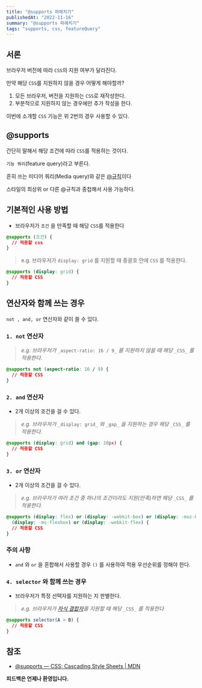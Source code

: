 ```yaml
---
title: "@supports 파헤치기"
publishedAt: "2022-11-16"
summary: "@supports 파헤치기"
tags: "supports, css, featureQuery"
---
```


## 서론

브라우저 버전에 따라 `CSS`의 지원 여부가 달라진다.

만약 해당 `CSS`를 지원하지 않을 경우 어떻게 해야할까?

1. 모든 브라우저, 버전을 지원하는 `CSS`로 재작성한다.
2. 부분적으로 지원하지 않는 경우에만 추가 작성을 한다.

이번에 소개할 `CSS` 기능은 위 2번의 경우 사용할 수 있다.

## @supports

간단히 말해서 해당 조건에 따라 `CSS`를 적용하는 것이다.

`기능 쿼리`(feature query)라고 부른다.

흔히 쓰는 미디어 쿼리(Media query)와 같은 [@규칙](https://developer.mozilla.org/ko/docs/Web/CSS/At-rule)이다

스타일의 최상위 or 다른 @규칙과 중첩해서 사용 가능하다.

## 기본적인 사용 방법

- 브라우저가 `조건` 을 만족할 때 해당 `CSS`를 적용한다

```css
@supports (조건) {
  // 적용할 css
}
```

> e.g. 브라우저가 `display: grid` 를 지원할 때 중괄호 안에 `CSS` 를 적용한다.

```css
@supports (display: grid) {
  // 적용할 CSS
}
```

## 연산자와 함께 쓰는 경우

`not , and, or` 연산자와 같이 쓸 수 있다.

### `1. not` 연산자

> *e.g. 브라우저가* `_aspect-ratio: 16 / 9_` *를 지원하지 않을 때 해당* `_CSS_` *를 적용한다.*

```css
@supports not (aspect-ratio: 16 / 9) {
  // 적용할 CSS
}
```

### `2. and` 연산자

- 2개 이상의 조건을 걸 수 있다.

> *e.g. 브라우저가* `_display: grid_` *와* `_gap_` *을 지원하는 경우 해당* `_CSS_` *를 적용한다.*

```css
@supports (display: grid) and (gap: 10px) {
  // 적용할 CSS
}
```

### `3. or` 연산자

- 2개 이상의 조건을 걸 수 있다.

> *e.g. 브라우저가 여러 조건 중 하나의 조건이라도 지원(만족)하면 해당* `_CSS_` *를 적용한다.*

```css
@supports (display: flex) or (display: -webkit-box) or (display: -moz-box) or
  (display: -ms-flexbox) or (display: -webkit-flex) {
  // 적용할 CSS
}
```

### 주의 사항

- `and` 와 `or` 을 혼합해서 사용할 경우 `()` 를 사용하여 적용 우선순위를 정해야 한다.

### `4. selector` 와 함께 쓰는 경우

- 브라우저가 특정 선택자를 지원하는 지 판별한다.

> *e.g. 브라우저가* [_자식 결합자_](https://developer.mozilla.org/ko/docs/Web/CSS/Child_combinator)*를 지원할 때 해당* `_CSS_` *를 적용한다*

```css
@supports selector(A > B) {
  // 적용할 CSS
}
```

## 참조

- [@supports — CSS: Cascading Style Sheets | MDN](https://developer.mozilla.org/ko/docs/Web/CSS/@supports)

**피드백은 언제나 환영입니다.**
